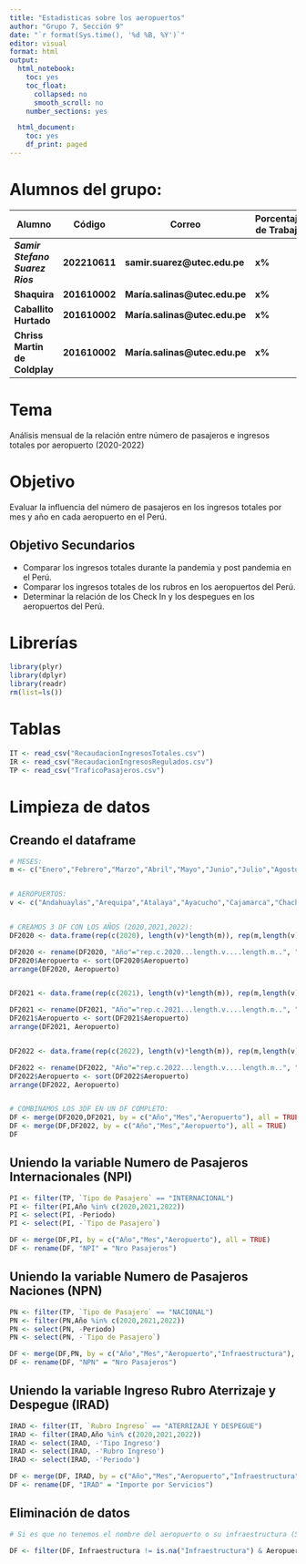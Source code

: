 ```yaml
---
title: "Estadisticas sobre los aeropuertos"
author: "Grupo 7, Sección 9"
date: "`r format(Sys.time(), '%d %B, %Y')`"
editor: visual
format: html
output:
  html_notebook:
    toc: yes
    toc_float:
      collapsed: no
      smooth_scroll: no
    number_sections: yes

  html_document:
    toc: yes
    df_print: paged
---
```


# **Alumnos del grupo:**

| Alumno                          | **Código**    | **Correo**                     | **Porcentaje de Trabajo** |
|-------------------|------------------|-------------------|------------------|
| ***Samir Stefano Suarez Rios*** | **202210611** | **samir.suarez\@utec.edu.pe**  | **x%**                    |
| **Shaquira**                    | **201610002** | **María.salinas\@utec.edu.pe** | **x%**                    |
| **Caballito Hurtado**           | **201610002** | **María.salinas\@utec.edu.pe** | **x%**                    |
| **Chriss Martin de Coldplay**   | **201610002** | **María.salinas\@utec.edu.pe** | **x%**                    |

# **Tema**

Análisis mensual de la relación entre número de pasajeros e ingresos totales por aeropuerto (2020-2022)

# **Objetivo**

Evaluar la influencia del número de pasajeros en los ingresos totales por mes y año en cada aeropuerto en el Perú.

## Objetivo Secundarios

-   Comparar los ingresos totales durante la pandemia y post pandemia en el Perú.
-   Comparar los ingresos totales de los rubros en los aeropuertos del Perú.
-   Determinar la relación de los Check In y los despegues en los aeropuertos del Perú.

# Librerías

```r
library(plyr)
library(dplyr)
library(readr)
rm(list=ls())
```

# Tablas

```r
IT <- read_csv("RecaudacionIngresosTotales.csv")
IR <- read_csv("RecaudacionIngresosRegulados.csv")
TP <- read_csv("TraficoPasajeros.csv")
```

# Limpieza de datos

## Creando el dataframe

```r
# MESES:
m <- c("Enero","Febrero","Marzo","Abril","Mayo","Junio","Julio","Agosto","Setiembre","Octubre","Noviembre","Diciembre")


# AEROPUERTOS:
v <- c("Andahuaylas","Arequipa","Atalaya","Ayacucho","Cajamarca","Chachapoyas","Chiclayo","Chimbote","Cusco","Huánuco","Huaraz-Anta","Ilo","Iquitos","Jaén","Jauja","Juanjui","Juliaca","Lima","Mazamari","Moquegua","Nazca","Pisco","Piura","Pucallpa","Puerto Maldonado","Rioja","Rodríguez de Mendoza","Tacna","Talara","Tarapoto","Tingo","María","Tocache","Trujillo","Tumbes","Yurimaguas")


# CREAMOS 3 DF CON LOS AÑOS (2020,2021,2022):
DF2020 <- data.frame(rep(c(2020), length(v)*length(m)), rep(m,length(v)),rep(v,length(m)))

DF2020 <- rename(DF2020, "Año"="rep.c.2020...length.v....length.m..", "Mes" = "rep.m..length.v..", "Aeropuerto"= "rep.v..length.m.." )
DF2020$Aeropuerto <- sort(DF2020$Aeropuerto)
arrange(DF2020, Aeropuerto)


DF2021 <- data.frame(rep(c(2021), length(v)*length(m)), rep(m,length(v)),rep(v,length(m)))

DF2021 <- rename(DF2021, "Año"="rep.c.2021...length.v....length.m..", "Mes" = "rep.m..length.v..", "Aeropuerto"= "rep.v..length.m.." )
DF2021$Aeropuerto <- sort(DF2021$Aeropuerto)
arrange(DF2021, Aeropuerto)


DF2022 <- data.frame(rep(c(2022), length(v)*length(m)), rep(m,length(v)),rep(v,length(m)))

DF2022 <- rename(DF2022, "Año"="rep.c.2022...length.v....length.m..", "Mes" = "rep.m..length.v..", "Aeropuerto"= "rep.v..length.m.." )
DF2022$Aeropuerto <- sort(DF2022$Aeropuerto)
arrange(DF2022, Aeropuerto)


# COMBINAMOS LOS 3DF EN UN DF COMPLETO:
DF <- merge(DF2020,DF2021, by = c("Año","Mes","Aeropuerto"), all = TRUE)
DF <- merge(DF,DF2022, by = c("Año","Mes","Aeropuerto"), all = TRUE)
DF
```

## Uniendo la variable Numero de Pasajeros Internacionales (NPI)

```r
PI <- filter(TP, `Tipo de Pasajero` == "INTERNACIONAL")
PI <- filter(PI,Año %in% c(2020,2021,2022))
PI <- select(PI, -Periodo)
PI <- select(PI, -`Tipo de Pasajero`)
```

```r
DF <- merge(DF,PI, by = c("Año","Mes","Aeropuerto"), all = TRUE)
DF <- rename(DF, "NPI" = "Nro Pasajeros")
```

## Uniendo la variable Numero de Pasajeros Naciones (NPN)

```r
PN <- filter(TP, `Tipo de Pasajero` == "NACIONAL")
PN <- filter(PN,Año %in% c(2020,2021,2022))
PN <- select(PN, -Periodo)
PN <- select(PN, -`Tipo de Pasajero`)
```

```r
DF <- merge(DF,PN, by = c("Año","Mes","Aeropuerto","Infraestructura"), all=TRUE)
DF <- rename(DF, "NPN" = "Nro Pasajeros")
```

## Uniendo la variable Ingreso Rubro Aterrizaje y Despegue (IRAD)

```r
IRAD <- filter(IT, `Rubro Ingreso` == "ATERRIZAJE Y DESPEGUE")
IRAD <- filter(IRAD,Año %in% c(2020,2021,2022))
IRAD <- select(IRAD, -'Tipo Ingreso')
IRAD <- select(IRAD, -'Rubro Ingreso')
IRAD <- select(IRAD, -'Periodo')
```

```r
DF <- merge(DF, IRAD, by = c("Año","Mes","Aeropuerto","Infraestructura"), all=TRUE)
DF <- rename(DF, "IRAD" = "Importe por Servicios")
```

## Eliminación de datos 

```r
# Si es que no tenemos el nombre del aeropuerto o su infraestructura (Siempre debe venir acompañada del nombre), la unidad muestral no podrá entrar al análisis pues por ejemplo si nos dicen cuanto gano un aeropuerto desconocido, esto no nos dirá nada.

DF <- filter(DF, Infraestructura != is.na("Infraestructura") & Aeropuerto != is.na("Aeropuerto"))
```
